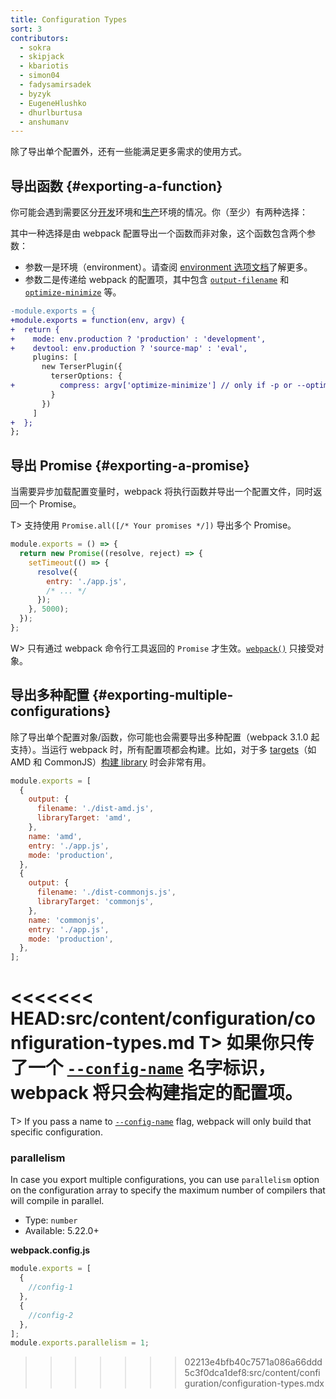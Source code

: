 ```yaml
---
title: Configuration Types
sort: 3
contributors:
  - sokra
  - skipjack
  - kbariotis
  - simon04
  - fadysamirsadek
  - byzyk
  - EugeneHlushko
  - dhurlburtusa
  - anshumanv
---
```


除了导出单个配置外，还有一些能满足更多需求的使用方式。

## 导出函数 {#exporting-a-function}

你可能会遇到需要区分[开发](/guides/development)环境和[生产](/guides/production)环境的情况。你（至少）有两种选择：

其中一种选择是由 webpack 配置导出一个函数而非对象，这个函数包含两个参数：

- 参数一是环境（environment）。请查阅 [environment 选项文档](/api/cli/#environment-options)了解更多。
- 参数二是传递给 webpack 的配置项，其中包含 [`output-filename`](/api/cli/#output-options) 和 [`optimize-minimize`](/api/cli/#optimize-options) 等。

```diff
-module.exports = {
+module.exports = function(env, argv) {
+  return {
+    mode: env.production ? 'production' : 'development',
+    devtool: env.production ? 'source-map' : 'eval',
     plugins: [
       new TerserPlugin({
         terserOptions: {
+          compress: argv['optimize-minimize'] // only if -p or --optimize-minimize were passed
         }
       })
     ]
+  };
};
```

## 导出 Promise {#exporting-a-promise}

当需要异步加载配置变量时，webpack 将执行函数并导出一个配置文件，同时返回一个 Promise。

T> 支持使用 `Promise.all([/* Your promises */])` 导出多个 Promise。

```js
module.exports = () => {
  return new Promise((resolve, reject) => {
    setTimeout(() => {
      resolve({
        entry: './app.js',
        /* ... */
      });
    }, 5000);
  });
};
```

W> 只有通过 webpack 命令行工具返回的 `Promise` 才生效。[`webpack()`](/api/node/#webpack) 只接受对象。

## 导出多种配置 {#exporting-multiple-configurations}

除了导出单个配置对象/函数，你可能也会需要导出多种配置（webpack 3.1.0 起支持）。当运行 webpack 时，所有配置项都会构建。比如，对于多 [targets](/configuration/output/#outputlibrarytarget)（如 AMD 和 CommonJS）[构建 library](/guides/author-libraries) 时会非常有用。

```js
module.exports = [
  {
    output: {
      filename: './dist-amd.js',
      libraryTarget: 'amd',
    },
    name: 'amd',
    entry: './app.js',
    mode: 'production',
  },
  {
    output: {
      filename: './dist-commonjs.js',
      libraryTarget: 'commonjs',
    },
    name: 'commonjs',
    entry: './app.js',
    mode: 'production',
  },
];
```

<<<<<<< HEAD:src/content/configuration/configuration-types.md
T> 如果你只传了一个 [`--config-name`](/api/cli/#configuration-options) 名字标识，webpack 将只会构建指定的配置项。
=======
T> If you pass a name to [`--config-name`](/api/cli/#config-name) flag, webpack will only build that specific configuration.

### parallelism

In case you export multiple configurations, you can use `parallelism` option on the configuration array to specify the maximum number of compilers that will compile in parallel.

- Type: `number`
- Available: 5.22.0+

**webpack.config.js**

```javascript
module.exports = [
  {
    //config-1
  },
  {
    //config-2
  },
];
module.exports.parallelism = 1;
```
>>>>>>> 02213e4bfb40c7571a086a66ddd5c3f0dca1def8:src/content/configuration/configuration-types.mdx
